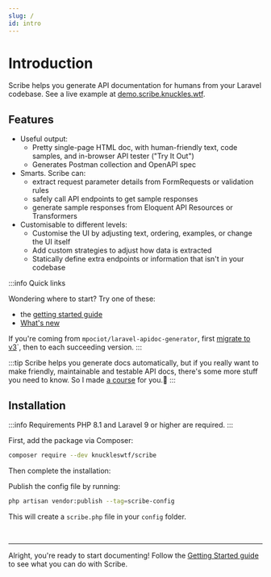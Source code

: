```yaml
---
slug: /
id: intro
---
```


# Introduction

Scribe helps you generate API documentation for humans from your Laravel codebase. See a live example at [demo.scribe.knuckles.wtf](https://demo.scribe.knuckles.wtf).

## Features
- Useful output:
  - Pretty single-page HTML doc, with human-friendly text, code samples, and in-browser API tester ("Try It Out")
  - Generates Postman collection and OpenAPI spec
- Smarts. Scribe can:
  - extract request parameter details from FormRequests or validation rules
  - safely call API endpoints to get sample responses
  - generate sample responses from Eloquent API Resources or Transformers
- Customisable to different levels:
  - Customise the UI by adjusting text, ordering, examples, or change the UI itself
  - Add custom strategies to adjust how data is extracted
  - Statically define extra endpoints or information that isn't in your codebase

:::info Quick links

Wondering where to start? Try one of these:

- the [getting started guide](/laravel/getting-started)
- [What's new](/blog/laravel-v5)

If you're coming from `mpociot/laravel-apidoc-generator`, first [migrate to v3](/laravel/3.x/migrating-apidoc)`, then to each succeeding version.
:::


:::tip
Scribe helps you generate docs automatically, but if you really want to make friendly, maintainable and testable API docs, there's some more stuff you need to know. So I made [a course](https://shalvah.teachable.com/p/api-documentation-for-developers?utm_source=scribe-laravel-docs&utm_medium=referral&utm_campaign=none) for you.🤗
:::

## Installation

:::info Requirements
PHP 8.1 and Laravel 9 or higher are required.
:::

First, add the package via Composer:

```sh
composer require --dev knuckleswtf/scribe
```

Then complete the installation:

Publish the config file by running:

```bash
php artisan vendor:publish --tag=scribe-config
```
This will create a `scribe.php` file in your `config` folder.


<br />

---

Alright, you're ready to start documenting! Follow the [Getting Started guide](/laravel/getting-started) to see what you can do with Scribe.
